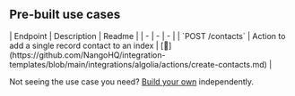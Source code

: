 
## Pre-built use cases

<AccordionGroup>


<Accordion title="Others">
| Endpoint | Description | Readme |
| - | - | - |
| `POST /contacts` | Action to add a single record contact to an index | [🔗](https://github.com/NangoHQ/integration-templates/blob/main/integrations/algolia/actions/create-contacts.md) |
</Accordion>

</AccordionGroup>

<Tip>Not seeing the use case you need? [Build your own](https://docs.nango.dev/guides/customize/setup) independently.</Tip>
